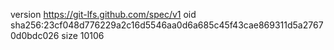 version https://git-lfs.github.com/spec/v1
oid sha256:23cf048d776229a2c16d5546aa0d6a685c45f43cae869311d5a27670d0bdc026
size 10106
